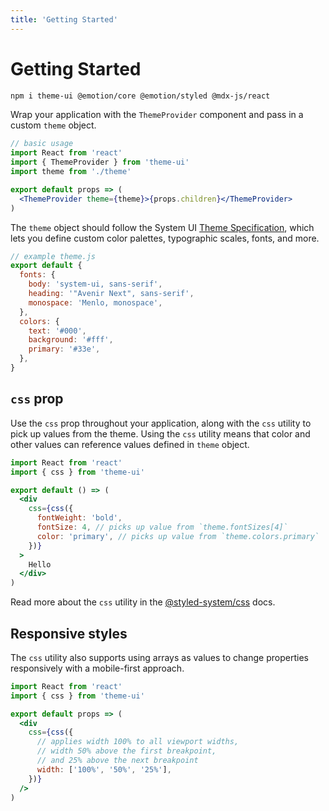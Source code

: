 ```yaml
---
title: 'Getting Started'
---
```




# Getting Started

```sh
npm i theme-ui @emotion/core @emotion/styled @mdx-js/react
```

Wrap your application with the `ThemeProvider` component and pass in a custom `theme` object.

```jsx
// basic usage
import React from 'react'
import { ThemeProvider } from 'theme-ui'
import theme from './theme'

export default props => (
  <ThemeProvider theme={theme}>{props.children}</ThemeProvider>
)
```

The `theme` object should follow the System UI [Theme Specification][],
which lets you define custom color palettes, typographic scales, fonts, and more.

```js
// example theme.js
export default {
  fonts: {
    body: 'system-ui, sans-serif',
    heading: '"Avenir Next", sans-serif',
    monospace: 'Menlo, monospace',
  },
  colors: {
    text: '#000',
    background: '#fff',
    primary: '#33e',
  },
}
```

## `css` prop

Use the `css` prop throughout your application, along with the `css` utility to pick up values from the theme.
Using the `css` utility means that
color and other values can reference values defined in `theme` object.

```jsx
import React from 'react'
import { css } from 'theme-ui'

export default () => (
  <div
    css={css({
      fontWeight: 'bold',
      fontSize: 4, // picks up value from `theme.fontSizes[4]`
      color: 'primary', // picks up value from `theme.colors.primary`
    })}
  >
    Hello
  </div>
)
```

Read more about the `css` utility in the [@styled-system/css](https://styled-system.com/css/) docs.

## Responsive styles

The `css` utility also supports using arrays as values to change properties responsively with a mobile-first approach.

```jsx
import React from 'react'
import { css } from 'theme-ui'

export default props => (
  <div
    css={css({
      // applies width 100% to all viewport widths,
      // width 50% above the first breakpoint,
      // and 25% above the next breakpoint
      width: ['100%', '50%', '25%'],
    })}
  />
)
```

[theme specification]: https://system-ui.com/theme
